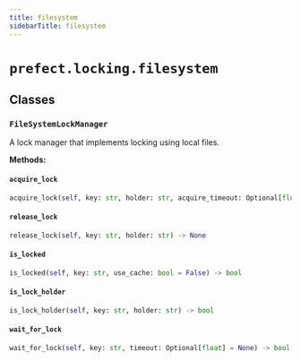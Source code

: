 ```yaml
---
title: filesystem
sidebarTitle: filesystem
---
```


# `prefect.locking.filesystem`

## Classes

### `FileSystemLockManager` <sup><a href="https://github.com/prefecthq/prefect/blob/main/src/prefect/locking/filesystem.py#L35"><Icon icon="github" size="14" /></a></sup>


A lock manager that implements locking using local files.


**Methods:**

#### `acquire_lock` <sup><a href="https://github.com/prefecthq/prefect/blob/main/src/prefect/locking/filesystem.py#L97"><Icon icon="github" size="14" /></a></sup>

```python
acquire_lock(self, key: str, holder: str, acquire_timeout: Optional[float] = None, hold_timeout: Optional[float] = None) -> bool
```

#### `release_lock` <sup><a href="https://github.com/prefecthq/prefect/blob/main/src/prefect/locking/filesystem.py#L195"><Icon icon="github" size="14" /></a></sup>

```python
release_lock(self, key: str, holder: str) -> None
```

#### `is_locked` <sup><a href="https://github.com/prefecthq/prefect/blob/main/src/prefect/locking/filesystem.py#L205"><Icon icon="github" size="14" /></a></sup>

```python
is_locked(self, key: str, use_cache: bool = False) -> bool
```

#### `is_lock_holder` <sup><a href="https://github.com/prefecthq/prefect/blob/main/src/prefect/locking/filesystem.py#L220"><Icon icon="github" size="14" /></a></sup>

```python
is_lock_holder(self, key: str, holder: str) -> bool
```

#### `wait_for_lock` <sup><a href="https://github.com/prefecthq/prefect/blob/main/src/prefect/locking/filesystem.py#L230"><Icon icon="github" size="14" /></a></sup>

```python
wait_for_lock(self, key: str, timeout: Optional[float] = None) -> bool
```

